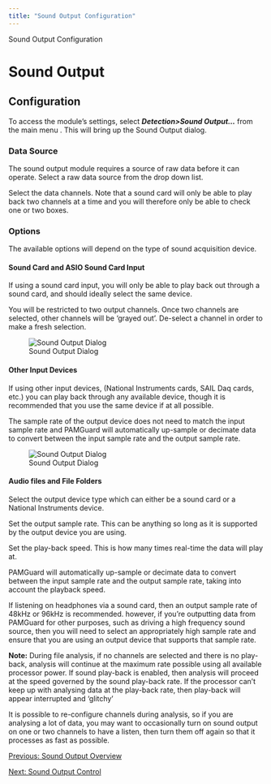 ```yaml
---
title: "Sound Output Configuration"
---
```

 Sound Output Configuration  

Sound Output
============

Configuration
-------------

To access the module's settings, select _**Detection>Sound Output...**_ from the main menu . This will bring up the Sound Output dialog.

### Data Source

The sound output module requires a source of raw data before it can operate. Select a raw data source from the drop down list.

Select the data channels. Note that a sound card will only be able to play back two channels at a time and you will therefore only be able to check one or two boxes.

### Options

The available options will depend on the type of sound acquisition device.

#### Sound Card and ASIO Sound Card Input

If using a sound card input, you will only be able to play back out through a sound card, and should ideally select the same device.

You will be restricted to two output channels. Once two channels are selected, other channels will be 'grayed out'. De-select a channel in order to make a fresh selection.

![Sound Output Dialog](Images/SoundCardOutput.png)

#### Other Input Devices

If using other input devices, (National Instruments cards, SAIL Daq cards, etc.) you can play back through any available device, though it is recommended that you use the same device if at all possible.

The sample rate of the output device does not need to match the input sample rate and PAMGuard will automatically up-sample or decimate data to convert between the input sample rate and the output sample rate.

![Sound Output Dialog](Images/DaqCardOutput.png)

#### Audio files and File Folders

Select the output device type which can either be a sound card or a National Instruments device.

Set the output sample rate. This can be anything so long as it is supported by the output device you are using.

Set the play-back speed. This is how many times real-time the data will play at.

PAMGuard will automatically up-sample or decimate data to convert between the input sample rate and the output sample rate, taking into account the playback speed.

If listening on headphones via a sound card, then an output sample rate of 48kHz or 96kHz is recommended. however, if you're outputting data from PAMGuard for other purposes, such as driving a high frequency sound source, then you will need to select an appropriately high sample rate and ensure that you are using an output device that supports that sample rate.

**Note:** During file analysis, if no channels are selected and there is no play-back, analysis will continue at the maximum rate possible using all available processor power. If sound play-back is enabled, then analysis will proceed at the speed governed by the sound play-back rate. If the processor can't keep up with analysing data at the play-back rate, then play-back will appear interrupted and 'glitchy'

It is possible to re-configure channels during analysis, so if you are analysing a lot of data, you may want to occasionally turn on sound output on one or two channels to have a listen, then turn them off again so that it processes as fast as possible.

  

[Previous: Sound Output Overview](soundPlayback_soundPlayback.html)

[Next: Sound Output Control](soundPlayback_Control.html)

